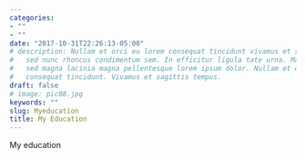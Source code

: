 ```yaml
---
categories:
- ""
- ""
date: "2017-10-31T22:26:13-05:00"
# description: Nullam et orci eu lorem consequat tincidunt vivamus et sagittis magna
#   sed nunc rhoncus condimentum sem. In efficitur ligula tate urna. Maecenas massa
#   sed magna lacinia magna pellentesque lorem ipsum dolor. Nullam et orci eu lorem
#   consequat tincidunt. Vivamus et sagittis tempus.
draft: false
# image: pic08.jpg
keywords: ""
slug: Myeducation
title: My Education
---
```

My education